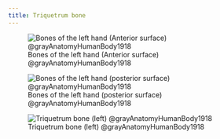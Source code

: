 ```yaml
---
title: Triquetrum bone
---
```



![Bones of the left hand (Anterior surface) @grayAnatomyHumanBody1918](/The Archive/Images/Gray anatomy 1918 images/Osteology/image219 Bones of the left hand. Volar surface.gif){#fig-gray1918-image219}


![Bones of the left hand (posterior surface) @grayAnatomyHumanBody1918](/The Archive/Images/Gray anatomy 1918 images/Osteology/image220 Bones of the left hand. Dorsal surface.gif){#fig-gray1918-image220}

![Triquetrum bone (left) @grayAnatomyHumanBody1918](/The Archive/Images/Gray anatomy 1918 images/Osteology/image223 The left triangular bone.gif){#fig-gray1918-image223}